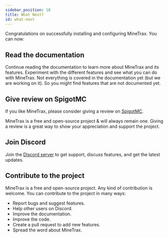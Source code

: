 ```yaml
---
sidebar_position: 10
title: What Next?
id: what-next
---
```


Congratulations on successfully installing and configuring MineTrax. You can now:

## Read the documentation

Continue reading the documentation to learn more about MineTrax and its features.
Experiment with the different features and see what you can do with MineTrax.
Not everything is covered in the documentation yet (but we are working on it). So you might find features that are not documented yet.

## Give review on SpigotMC

If you like MineTrax, please consider giving a review on [SpigotMC](https://www.spigotmc.org/resources/minetrax-suite.102378/).

MineTrax is a free and open-source project & will always remain one. Giving a review is a great way to show your appreciation and support the project.

## Join Discord

Join the [Discord server](https://discord.gg/Hzfj27k) to get support, discuss features, and get the latest updates.

## Contribute to the project

MineTrax is a free and open-source project. Any kind of contribution is welcome. You can contribute to the project in many ways:

- Report bugs and suggest features.
- Help other users on Discord.
- Improve the documentation.
- Improve the code.
- Create a pull request to add new features.
- Spread the word about MineTrax.
